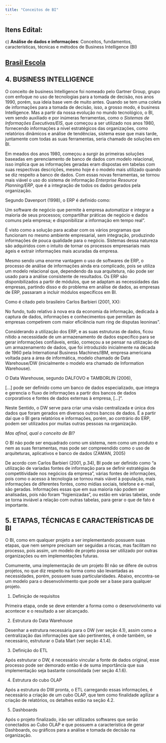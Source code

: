 ```yaml
---
title: "Conceitos de BI"
---
```


## Itens Edital:

c\) **Análise de dados e informações**: Conceitos, fundamentos, características, técnicas e métodos de Business Intelligence (BI)

## [Brasil Escola](https://monografias.brasilescola.uol.com.br/computacao/business-intelligence--tecnicas-ferramentas.htm)

## **4. BUSINESS INTELLIGENCE**

O conceito de business Intelligence foi nomeado pelo Gartner Group, grupo com enfoque no uso de tecnologias para a tomada de decisão, nos anos 1990, porém, sua ideia base vem de muito antes. Quando se tem uma coleta de informações para a tomada de decisão, isso, a grosso modo, é business Intelligence. Mas a partir da nossa evolução no mundo tecnológico, o BI, vem sendo auxiliado e por inúmeras ferramentas, como o *Sistemas de Informações Executivas/EIS*, que começou a ser utilizado nos anos 1980, fornecendo informações a nível estratégicos das organizações, como relatórios dinâmicos e análise de tendências, sistema esse que mais tarde, juntamente com todas as suas ferramentas, seria chamado de soluções em BI.

Em meados dos anos 1980, começou a surgir às primeiras soluções baseadas em gerenciamento de banco de dados com modelo relacional, isso implica que as informações geradas eram dispostas em tabelas com suas respectivas descrições, mesmo hoje é o modelo mais utilizado quando se diz respeito a banco de dados. Com essas novas ferramentas, se tornou mais viável o uso do sistema de informação *Enterprise Resource Planning/ERP*, que é a integração de todos os dados gerados pela organização.

Segundo Davenport (1998), o ERP é definido como:

Um software de negócio que permite à empresa automatizar e integrar a maioria de seus processos; compartilhar práticas de negócio e dados comuns pela empresa; e disponibilizar a informação em tempo real".

É visto como a solução para acabar com os vários programas que funcionam no mesmo ambiente empresarial, sem integração, produzindo informações de pouca qualidade para o negócio. Sistemas dessa natureza são adquiridos com o intuito de tornar os processos empresariais mais ágeis e extrair informações mais acuradas da empresa.

Mesmo sendo uma enorme vantagem o uso de softwares de ERP, o processo de análise de informações ainda era complicado, pois se utiliza um modelo relacional que, dependendo da sua arquitetura, não pode ser usado para a análise consistente de resultados. Os ERP são disponibilizados a partir de módulos, que se adaptam as necessidades das empresas, partindo disso e do problema em análise de dados, as empresas de ERP, passaram a incluir módulos específicos em BI.

Como é citado pelo brasileiro Carlos Barbieri (2001, XX):

No fundo, tudo relativo à nova era da economia da informação, dedicada à captura de dados, informações e conhecimentos que permitam às empresas competirem com maior eficiência num ring de disputas leoninas".

Considerando a utilização dos ERP, e as suas estruturas de dados, ficou nítido a necessidade de um armazenamento de dados especifico para se gerar informações confiáveis, então, começou a se pensar na utilização de um armazenamento de dados, que foi introduzido inicialmente na década de 1960 pela International Business Machines/IBM, empresa americana voltada para a área de informática, modelo chamado de Data Warehouse/DW (inicialmente o modelo era chamado de Information Warehouse).

O Data Warehouse, segundo DALFOVO e TAMBORLIN (2006),

\[\...\] pode ser definido como um banco de dados especializado, que integra e gerencia o fluxo de informações a partir dos bancos de dados corporativos e fontes de dados externas à empresa, \[\...\]".

Neste Sentido, o DW serve para criar uma visão centralizada e única dos dados que foram gerados em diversos outros bancos de dados. É a partir daí que o BI gera relatórios e informações, porém, ao contrário do ERP, podem ser utilizados por muitas outras pessoas na organização.

*Mas afinal, qual o conceito de BI?*

O BI não pode ser enquadrado como um sistema, nem como um produto e nem as suas ferramentas, mas pode ser compreendido como o uso de arquiteturas, aplicativos e banco de dados (ZAMAN, 2005)

De acordo com Carlos Barbieri (2001, p.34), BI pode ser definido como "a utilização de variadas fontes de informação para se definir estratégias de competitividade nos negócios da empresa", várias fontes de informações, pois como o acesso à tecnologia se tornou mais viável à população, mais informações de diferentes fontes, como mídias sociais, telefone e e-mail, são geradas. Informações essas que em sua maioria não podem ser analisadas, pois não foram "higienizadas", ou estão em várias tabelas, onde se torna inviável a relação com outras tabelas, para gerar o que de fato é importante.

## **5. ETAPAS, TÉCNICAS E CARACTERÍSTICAS DE BI**

O BI, como em qualquer projeto a ser implementando possuem suas etapas, que nem sempre precisam ser seguidas a riscas, mas facilitam no processo, pois assim, um modelo de projeto possa ser utilizado por outras organizações ou em implementações futuras.

Comumente, uma implementação de um projeto BI não se difere de outros projetos, no que diz respeito na forma como são levantadas as necessidades, porém, possuem suas particularidades. Abaixo, encontra-se um modelo para o desenvolvimento que pode ser a base para qualquer projeto.

1.  Definição de requisitos

Primeira etapa, onde se deve entender a forma como o desenvolvimento vai acontecer e o resultado a ser alcançado.

2.  Estrutura do Data Warehouse

Desenhar a estrutura necessária para o DW (ver seção 4.1), assim como a centralização das informações que são pertinentes, é onde também, se necessário, estruturar o Data Mart (ver seção 4.1.4).

3.  Definição do ETL

Após estruturar o DW, é necessário vincular a fonte de dados original, esse processo pode ser demorado então é de suma importância que sua implementação seja bastante consolidada (ver seção 4.1.6).

4.  Estrutura do cubo OLAP

Após a estrutura do DW pronta, o ETL carregando essas informações, é necessário a criação de um cubo OLAP, que tem como finalidade agilizar a criação de relatórios, os detalhes estão na seção 4.2.

5.  Dashboards

Após o projeto finalizado, irão ser utilizados softwares que serão conectados ao Cubo OLAP e que possuem a característica de gerar Dashboards, ou gráficos para a análise e tomada de decisão na organização.
